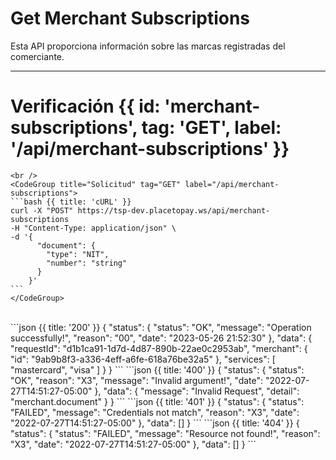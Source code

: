 <MissingTranslationBanner />



# Get Merchant Subscriptions

Esta API proporciona información sobre las marcas registradas del comerciante.

---

# Verificación {{ id: 'merchant-subscriptions', tag: 'GET', label: '/api/merchant-subscriptions' }}

<Row>
  <Col>
    <ApiReader
      path="/api/merchant-subscriptions"
      method="GET"
      api={props.refs}
    />
  </Col>
  <Col sticky>

    <br />
    <CodeGroup title="Solicitud" tag="GET" label="/api/merchant-subscriptions">
    ```bash {{ title: 'cURL' }}
    curl -X "POST" https://tsp-dev.placetopay.ws/api/merchant-subscriptions
    -H "Content-Type: application/json" \
    -d '{
          "document": {
            "type": "NIT",
            "number": "string"
          }
        }'
    ```
    </CodeGroup>
  </Col>
</Row>

<Row>
  <Col>
    <ApiReader
      path="/api/merchant-subscriptions"
      method="get"
      type="response"
      api={props.refs}
    />
  </Col>
  <Col sticky>
    <br />
    <CodeGroup title="Respuesta">
    ```json {{ title: '200' }}
    {
      "status": {
        "status": "OK",
        "message": "Operation successfully!",
        "reason": "00",
        "date": "2023-05-26 21:52:30"
      },
      "data": {
        "requestId": "d1b1ca91-1d7d-4d87-890b-22ae0c2953ab",
        "merchant": {
          "id": "9ab9b8f3-a336-4eff-a6fe-618a76be32a5"
        },
        "services": [
          "mastercard",
          "visa"
        ]
      }
    }
    ```
    ```json {{ title: '400' }}
    {
      "status": {
        "status": "OK",
        "reason": "X3",
        "message": "Invalid argument!",
        "date": "2022-07-27T14:51:27-05:00"
      },
      "data": {
        "message": "Invalid Request",
        "detail": "merchant.document"
      }
    }
    ```
    ```json {{ title: '401' }}
    {
      "status": {
        "status": "FAILED",
        "message": "Credentials not match",
        "reason": "X3",
        "date": "2022-07-27T14:51:27-05:00"
      },
      "data": []
    }
    ```
    ```json {{ title: '404' }}
    {
      "status": {
        "status": "FAILED",
        "message": "Resource not found!",
        "reason": "X3",
        "date": "2022-07-27T14:51:27-05:00"
      },
      "data": []
    }
    ```
    </CodeGroup>
  </Col>
</Row>